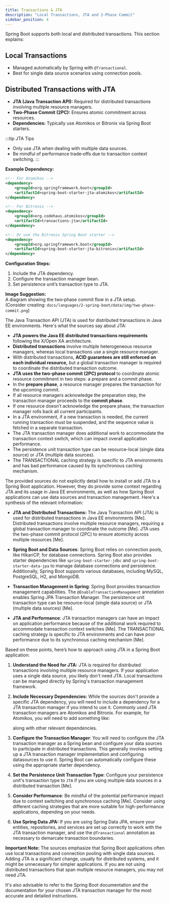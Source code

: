 ```yaml
---
title: Transactions & JTA 
description: "Local Transactions, JTA and 2‑Phase Commit"
sidebar_position: 4
---
```


Spring Boot supports both local and distributed transactions. This section explains:

## Local Transactions
* Managed automatically by Spring with `@Transactional`.
* Best for single data source scenarios using connection pools.

## Distributed Transactions with JTA

* **JTA (Java Transaction API):** Required for distributed transactions involving multiple resource managers.
* **Two‑Phase Commit (2PC):** Ensures atomic commitment across resources.
* **Dependencies:** Typically use Atomikos or Bitronix via Spring Boot starters.
  
:::tip JTA Tips
- Only use JTA when dealing with multiple data sources.
- Be mindful of performance trade‑offs due to transaction context switching.
:::

**Example Dependency:**

```xml
<!-- For Atomikos -->
<dependency>
    <groupId>org.springframework.boot</groupId>
    <artifactId>spring-boot-starter-jta-atomikos</artifactId>
</dependency>

<!-- For Bitronix -->
<dependency>
    <groupId>org.codehaus.atomikos</groupId>
    <artifactId>transactions-jta</artifactId>
</dependency>

<!-- Or use the Bitronix Spring Boot starter -->
<dependency>
    <groupId>org.springframework.boot</groupId>
    <artifactId>spring-boot-starter-jta-bitronix</artifactId>
</dependency>
```

**Configuration Steps:**

1. Include the JTA dependency.
2. Configure the transaction manager bean.
3. Set persistence unit’s transaction type to JTA.

**Image Suggestion:**  
A diagram showing the two‑phase commit flow in a JTA setup.  
(Consider creating: `docs/languages/2-spring-boot/data/img/two-phase-commit.png`)

The Java Transaction API (JTA) is used for distributed transactions in Java EE environments. Here's what the sources say about JTA:

*   **JTA powers the Java EE distributed transactions requirements** following the X/Open XA architecture.
*   **Distributed transactions** involve multiple heterogeneous resource managers, whereas local transactions use a single resource manager.
*   With distributed transactions, **ACID guarantees are still enforced on each individual resource,** but a global transaction manager is required to coordinate the distributed transaction outcome.
*   **JTA uses the two-phase commit (2PC) protocol** to coordinate atomic resource commitment in two steps: a prepare and a commit phase.
*   In the **prepare phase**, a resource manager prepares the transaction for the upcoming commit.
*   If all resource managers acknowledge the preparation step, the transaction manager proceeds to the **commit phase**.
*   If one resource doesn’t acknowledge the prepare phase, the transaction manager rolls back all current participants.
*   In a JTA environment, if a new transaction is needed, the current running transaction must be suspended, and the sequence value is fetched in a separate transaction.
*   The JTA transaction manager does additional work to accommodate the transaction context switch, which can impact overall application performance.
*   The persistence unit transaction type can be resource-local (single data source) or JTA (multiple data sources).
*   The TRANSACTIONAL caching strategy is specific to JTA environments and has bad performance caused by its synchronous caching mechanism.

The provided sources do not explicitly detail how to install or add JTA to a Spring Boot application. However, they do provide some context regarding JTA and its usage in Java EE environments, as well as how Spring Boot applications can use data sources and transaction management. Here's a synthesis of the relevant information:

*   **JTA and Distributed Transactions:** The Java Transaction API (JTA) is used for distributed transactions in Java EE environments [Me]. Distributed transactions involve multiple resource managers, requiring a global transaction manager to coordinate the outcome [Me]. JTA uses the two-phase commit protocol (2PC) to ensure atomicity across multiple resources [Me].

*   **Spring Boot and Data Sources**: Spring Boot relies on connection pools, like HikariCP, for database connections. Spring Boot also provides starter dependencies like `spring-boot-starter-jdbc` and `spring-boot-starter-data-jpa` to manage database connections and persistence. Additionally, Spring Boot supports various databases, including MySQL, PostgreSQL, H2, and MongoDB.

*   **Transaction Management in Spring**: Spring Boot provides transaction management capabilities.  The `@EnableTransactionManagement` annotation enables Spring JPA Transaction Manager. The persistence unit transaction type can be resource-local (single data source) or JTA (multiple data sources) [Me].

*   **JTA and Performance**:  JTA transaction managers can have an impact on application performance because of the additional work required to accommodate transaction context switches [Me].  The TRANSACTIONAL caching strategy is specific to JTA environments and can have poor performance due to its synchronous caching mechanism [Me].

Based on these points, here’s how to approach using JTA in a Spring Boot application:

1.  **Understand the Need for JTA:** JTA is required for distributed transactions involving multiple resource managers. If your application uses a single data source, you likely don't need JTA. Local transactions can be managed directly by Spring's transaction management framework.

2. **Include Necessary Dependencies:** While the sources don't provide a specific JTA dependency, you will need to include a dependency for a JTA transaction manager if you intend to use it. Commonly used JTA transaction managers are Atomikos and Bitronix. For example, for Atomikos, you will need to add something like:

    along with other relevant dependencies.

3.  **Configure the Transaction Manager**: You will need to configure the JTA transaction manager as a Spring bean and configure your data sources to participate in distributed transactions. This generally involves setting up a JTA transaction manager implementation and configuring datasources to use it. Spring Boot can automatically configure these using the appropriate starter dependency.

4.  **Set the Persistence Unit Transaction Type**: Configure your persistence unit's transaction type to `JTA` if you are using multiple data sources in a distributed transaction [Me].

5.  **Consider Performance**: Be mindful of the potential performance impact due to context switching and synchronous caching [Me]. Consider using different caching strategies that are more suitable for high-performance applications, depending on your needs.

6.  **Use Spring Data JPA:** If you are using Spring Data JPA,  ensure your entities, repositories, and services are set up correctly to work with the JTA transaction manager, and use the `@Transactional` annotation as necessary to demarcate transaction boundaries.

**Important Note:** The sources emphasize that Spring Boot applications often use local transactions and connection pooling with single data sources. Adding JTA is a significant change, usually for distributed systems, and it might be unnecessary for simpler applications. If you are not using distributed transactions that span multiple resource managers, you may not need JTA.

It's also advisable to refer to the Spring Boot documentation and the documentation for your chosen JTA transaction manager for the most accurate and detailed instructions.
